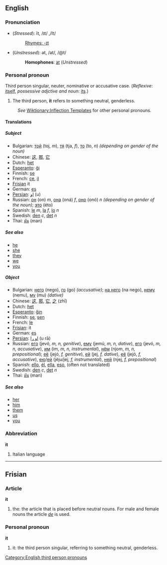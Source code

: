 ==English==
===Pronunciation===
*(''Stressed''): ĭt, /ɪt/ ,/It/
*:[[Rhymes:English:-ɪt|Rhymes: -ɪt]]
*(''Unstressed''): ət, /ət/, /@t/
*:'''Homophones''': [[at]] (''Unstressed'')

===Personal pronoun===
Third person singular, neuter, nominative or accusative case.
(''Reflexive'': [[itself]], ''possessive adjctive and noun'': [[its]].)

# The third person, '''it''' refers to something neutral, genderless.

:''See'' [[Wiktionary:Inflection Templates]] for other personal pronouns.

====Translations====
=====Subject=====
*Bulgarian: [[той]] (toj, ''m''), [[тя]] (tja, ''f''), [[то]] (to, ''n'') ''(depending on gender of the noun)''
*Chinese: [[这]], [[那]], [[它]]
*Dutch: [[het]]
*[[Esperanto]]: [[ĝi]]
*Finnish: [[se]]
*French: [[ce]], [[il]]
*[[Frisian]] it
*German: [[es]]
*[[Persian]]: [[او]] (u)
*Russian: [[он]] (on) ''m'', [[она]] (oná) ''f'', [[оно]] (onó) ''n'' ''(depending on gender of the noun)''; [[это]] (éto)
*Spanish: [[le]] ''m'', [[la]] ''f'', [[lo]] ''n''
*Swedish: [[den]] ''c'', [[det]] ''n''
*Thai: [[มัน]] (man)

=====See also=====
*[[he]]
*[[she]]
*[[they]]
*[[we]]
*[[you]]

=====Object=====
*Bulgarian: [[него]] (nego), [[го]] (go) ''(accusative)''; [[на него]] (na nego), [[нему]] (nemu), [[му]] (mu) ''(dative)''
*Chinese: [[这]], [[那]], [[它]], [[之]] (zhī)
*Dutch: [[het]]
*[[Esperanto]]: [[ĝin]]
*Finnish: [[se]], [[sen]]
*French: [[le]]
*[[Frisian]]: it
*German: [[es]]
*[[Persian]]: [[او را]] (u rā)
*Russian: [[его]] (jevó, ''m, n, genitive''), [[ему]] (jemú, ''m, n, dative''), [[его]] (jevó, ''m, n, accusative''), [[им]] (im, ''m, n, instrumental''), [[нём]] (njom, ''m, n, prepositional''); [[её]] (jejó, ''f, genitive''), [[ей]] (jej, ''f, dative''), [[её]] (jejó, ''f, accusative''), [[ею]]/[[ей]] (jéju/jej, ''f, instrumental''), [[ней]] (njej, ''f, prepositional'') 
*Spanish: [[ello]], [[él]], [[ella]], [[eso]], (often not translated)
*Swedish: [[den]] ''c'', [[det]] ''n''
*Thai: [[มัน]] (man)

=====See also=====
*[[her]]
*[[him]]
*[[them]]
*[[us]]
*[[you]]

===Abbreviation===
'''it'''

# Italian language

----

== Frisian ==
=== Article ===
'''it'''

# the: the article that is placed before neutral nouns. For male and female nouns the article ''[[de]]'' is used.

=== Personal pronoun ===
'''it'''

# it: the third person singular, referring to something neutral, genderless.

[[Category:English third person pronouns]]